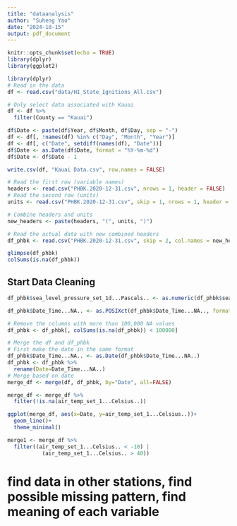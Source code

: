 ```yaml
---
title: "dataanalysis"
author: "Suheng Yao"
date: "2024-10-15"
output: pdf_document
---
```


```r
knitr::opts_chunk$set(echo = TRUE)
library(dplyr)
library(ggplot2)
```

```r
library(dplyr)
# Read in the data
df <- read.csv("data/HI_State_Ignitions_All.csv")

# Only select data associated with Kauai
df <- df %>%
  filter(County == "Kauai")
```
```r
df$Date <- paste(df$Year, df$Month, df$Day, sep = "-")
df <- df[, !names(df) %in% c("Day", "Month", "Year")]
df <- df[, c("Date", setdiff(names(df), "Date"))]
df$Date <- as.Date(df$Date, format = "%Y-%m-%d")
df$Date <- df$Date - 1
```
```r
write.csv(df, "Kauai Data.csv", row.names = FALSE)
```
```r
# Read the first row (variable names)
headers <- read.csv("PHBK.2020-12-31.csv", nrows = 1, header = FALSE)
# Read the second row (units)
units <- read.csv("PHBK.2020-12-31.csv", skip = 1, nrows = 1, header = FALSE)

# Combine headers and units
new_headers <- paste(headers, "(", units, ")")

# Read the actual data with new combined headers
df_phbk <- read.csv("PHBK.2020-12-31.csv", skip = 2, col.names = new_headers)
```
```r
glimpse(df_phbk)
colSums(is.na(df_phbk))
```

## Start Data Cleaning
```r
df_phbk$sea_level_pressure_set_1d...Pascals.. <- as.numeric(df_phbk$sea_level_pressure_set_1d...Pascals..)

df_phbk$Date_Time...NA.. <- as.POSIXct(df_phbk$Date_Time...NA.., format="%Y-%m-%dT%H:%M:%SZ")

# Remove the columns with more than 100,000 NA values
df_phbk <- df_phbk[, colSums(is.na(df_phbk)) < 100000]
```

```r
# Merge the df and df_phbk
# First make the date in the same format
df_phbk$Date_Time...NA.. <- as.Date(df_phbk$Date_Time...NA..)
df_phbk <- df_phbk %>%
  rename(Date=Date_Time...NA..)
# Merge based on date
merge_df <- merge(df, df_phbk, by="Date", all=FALSE)
```
```r
merge_df <- merge_df %>%
  filter(!is.na(air_temp_set_1...Celsius..))

ggplot(merge_df, aes(x=Date, y=air_temp_set_1...Celsius..))+
  geom_line()+
  theme_minimal()
```
```r
merge1 <- merge_df %>%
  filter((air_temp_set_1...Celsius.. < -10) | 
           (air_temp_set_1...Celsius.. > 40))
```

# find data in other stations, find possible missing pattern, find meaning of each variable